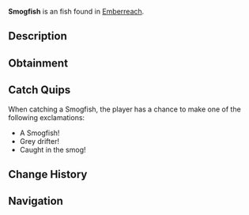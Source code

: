 {{FishInfobox
|image          = Smogfish.png
|rarity         = Uncommon
|sea            = Second Sea
|location       = [[Emberreach]]
|sublocation    = 
|sources        = Fishing Rod
|radar_location = 
|prog_speed     = -6
|xp             = 75
|weather        = Foggy
|time           = 
|season         = Spring
|bait           = Insect
|base_weight    = 216
|base_value     = 170
|weight_range   = 120
|base_chance    = 65
|base_resil     = 52
}}
'''Smogfish''' is an {{Rarity|Uncommon}} fish found in [[Emberreach]].

== Description ==
{{Description|A muted fish, drifting through the thick, choking haze.|Bestiary Entry}}

== Obtainment ==
{{Description|It lurks in the veiled haze of renewal.|Bestiary Hint}}
{{Fish Availability|
Emberreach/Freshwater Pond
|top_rods      = 
Adventurer's Rod\644170.24\611511.91;
Fungal Rod\533643.9\533643.9;
Long Rod\521613.12\510244.14;
Antler Rod\515603.45\515603.45;
Firefly Rod\319704.24\307421.31;
Free Spirit Rod\315021.7\187062.51;
Trident Rod\290889.82\208663.72;
Astralhook Rod\267719.04\228598.2;
Verdant Shear Rod\252972.95\191920.39;
Blazebringer Rod\241020.49\179633.93;
No-Life Rod\225009.41\168528.62;
Seraphic Rod\212359.13\152331.38;
Ethereal Prism Rod\206567.38\103473.71;
Rod Of The Exalted One\201282.06\140801.31;
Rod Of The Forgotten Fang\201242.91\145370.39;
Challenger's Rod\199858.83\149260.32;
Depthseeker Rod\197604.76\152636.3;
Avalanche Rod\194087.67\150130.85;
Rod Of The Depths\193550.08\143088.2;
Volcanic Rod\192444.35\145630.88;
Zeus Rod\191448.59\144877.35;
Steady Rod\158924.65\122294.9
|recommended   = Free Spirit Rod
}}

== Catch Quips ==
When catching a Smogfish, the player has a chance to make one of the following exclamations:
* A Smogfish!
* Grey drifter!
* Caught in the smog!

== Change History ==
{{Change History|{{subst:Current Version}}}}

== Navigation ==
{{Fish Navbox|Emberreach}}
